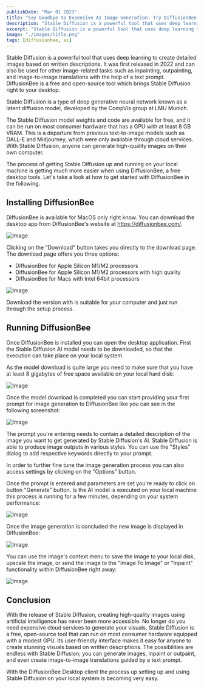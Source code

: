 ```yaml
---
publishDate: "Mar 01 2023"
title: "Say Goodbye to Expensive AI Image Generation: Try DiffusionBee The Free AI Image Generation Tool"
description: "Stable Diffusion is a powerful tool that uses deep learning to create detailed images based on written descriptions. It was first released in 2022 and can also be used for other image-related tasks such as inpainting, outpainting, and image-to-image translations with the help of a text prompt. DiffusionBee is a free and open-source tool which brings Stable Diffusion right to your desktop."
excerpt: "Stable Diffusion is a powerful tool that uses deep learning to create detailed images based on written descriptions. It was first released in 2022 and can also be used for other image-related tasks such as inpainting, outpainting, and image-to-image translations with the help of a text prompt. DiffusionBee is a free and open-source tool which brings Stable Diffusion right to your desktop."
image: "./images/title.png"
tags: [diffusionbee, ai]
---
```


Stable Diffusion is a powerful tool that uses deep learning to create detailed images based on written descriptions. It was first released in 2022 and can also be used for other image-related tasks such as inpainting, outpainting, and image-to-image translations with the help of a text prompt. DiffusionBee is a free and open-source tool which brings Stable Diffusion right to your desktop.

Stable Diffusion is a type of deep generative neural network known as a latent diffusion model, developed by the CompVis group at LMU Munich.

The Stable Diffusion model weights and code are available for free, and it can be run on most consumer hardware that has a GPU with at least 8 GB VRAM. This is a departure from previous text-to-image models such as DALL-E and Midjourney, which were only available through cloud services. With Stable Diffusion, anyone can generate high-quality images on their own computer.

The process of getting Stable Diffusion up and running on your local machine is getting much more easier when using DiffusionBee, a free desktop tools. Let's take a look at how to get started with DiffusionBee in the following.

## Installing DiffusionBee

DiffusionBee is available for MacOS only right know. You can download the desktop app from DiffusionBee's website at https://diffusionbee.com/.

![Image](images/10.png)

Clicking on the "Download" button takes you directly to the download page. The download page offers you three options:
* DiffusionBee for Apple Silicon M1/M2 processors
* DiffusionBee for Apple Silicon M1/M2 processors with high quality
* DiffusionBee for Macs with Intel 64bit processors

![Image](images/20.png)

Download the version with is suitable for your computer and just run through the setup process.

## Running DiffusionBee

Once DiffusionBee is installed you can open the desktop application. First the Stable Diffusion AI model needs to be downloaded, so that the execution can take place on your local system.

As the model download is quite large you need to make sure that you have at least 8 gigabytes of free space available on your local hard disk:

![Image](images/30.png)

Once the model download is completed you can start providing your first prompt for image generation to DiffusionBee like you can see in the following screenshot:

![Image](images/40.png)

The prompt you're entering needs to contain a detailed description of the image you want to get generated by Stable Diffusion's AI. Stable Diffusion is able to produce image outputs in various styles. You can use the "Styles" dialog to add respective keywords directly to your prompt.

In order to further fine tune the image generation process you can also access settings by clicking on the "Options" button.

Once the prompt is entered and parameters are set you're ready to click on button "Generate" button. Is the AI model is executed on your local machine this process is running for a few minutes, depending on your system performance:

![Image](images/50.png)

Once the image generation is concluded the new image is displayed in DiffusionBee:

![Image](images/60.png)

You can use the image's context menu to save the image to your local disk, upscale the image, or send the image to the "Image To Image" or "Inpaint" functionality within DiffusionBee right away:

![Image](images/70.png)

## Conclusion

With the release of Stable Diffusion, creating high-quality images using artificial intelligence has never been more accessible. No longer do you need expensive cloud services to generate your visuals. Stable Diffusion is a free, open-source tool that can run on most consumer hardware equipped with a modest GPU. Its user-friendly interface makes it easy for anyone to create stunning visuals based on written descriptions. The possibilities are endless with Stable Diffusion; you can generate images, inpaint or outpaint, and even create image-to-image translations guided by a text prompt.

With the DiffusionBee Desktop client the process up setting up and using Stable Diffusion on your local system is becoming very easy.

